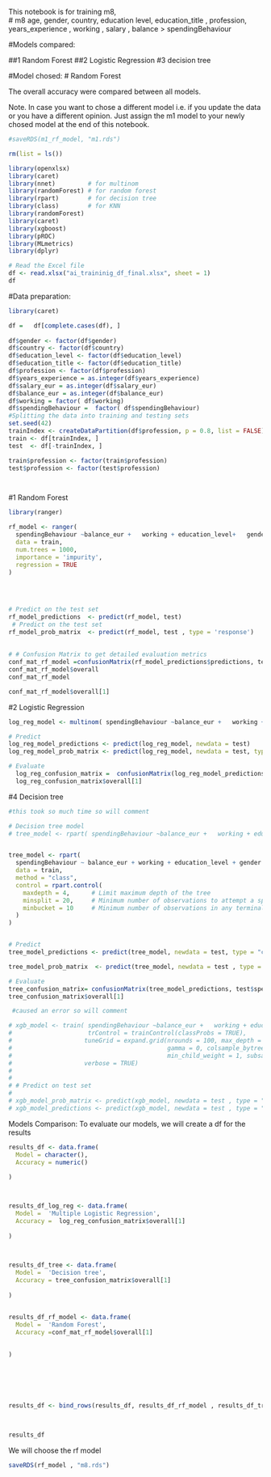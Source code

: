 
This notebook is for training m8,  
# m8 age, gender, country,  education level,  education_title , profession, years_experience  ,  working  , salary ,  balance   > spendingBehaviour


#Models compared:

##1 Random Forest
##2 Logistic Regression
#3 decision tree
 
 
#Model chosed:
# Random Forest
 
The overall accuracy were compared between all models. 

 
 
Note. In case you want to chose a different model i.e. if you update the data or you have a different opinion.
Just assign the m1 model to your newly chosed model at the end of this notebook.

```r
#saveRDS(m1_rf_model, "m1.rds")

```


```r
rm(list = ls())

library(openxlsx)
library(caret)
library(nnet)         # for multinom
library(randomForest) # for random forest
library(rpart)        # for decision tree
library(class)        # for KNN
library(randomForest)
library(caret)
library(xgboost)
library(pROC)
library(MLmetrics)
library(dplyr)

# Read the Excel file
df <- read.xlsx("ai_traininig_df_final.xlsx", sheet = 1) 
df
```

#Data preparation:

```r
library(caret)

df =   df[complete.cases(df), ]  
 
df$gender <- factor(df$gender)
df$country <- factor(df$country)
df$education_level <- factor(df$education_level)
df$education_title <- factor(df$education_title)
df$profession <- factor(df$profession)
df$years_experience = as.integer(df$years_experience)
df$salary_eur = as.integer(df$salary_eur)
df$balance_eur = as.integer(df$balance_eur)
df$working = factor( df$working)
df$spendingBehaviour =  factor( df$spendingBehaviour)
#Splitting the data into training and testing sets
set.seed(42)   
trainIndex <- createDataPartition(df$profession, p = 0.8, list = FALSE)
train <- df[trainIndex, ]
test  <- df[-trainIndex, ]

train$profession <- factor(train$profession)
test$profession <- factor(test$profession)




```






#1 Random Forest
 

```r
library(ranger)

rf_model <- ranger(
  spendingBehaviour ~balance_eur +   working + education_level+   gender + country + profession,
  data = train,
  num.trees = 1000,
  importance = 'impurity',
  regression = TRUE
)
 
 

 
# Predict on the test set
rf_model_predictions  <- predict(rf_model, test)
 # Predict on the test set
rf_model_prob_matrix  <- predict(rf_model, test , type = 'response')
 
 
# # Confusion Matrix to get detailed evaluation metrics
conf_mat_rf_model =confusionMatrix(rf_model_predictions$predictions, test$spendingBehaviour)
conf_mat_rf_model$overall 
conf_mat_rf_model

conf_mat_rf_model$overall[1]
```
  


#2 Logistic Regression

```r
log_reg_model <- multinom( spendingBehaviour ~balance_eur +   working + education_level+   gender + country    , data = train)

# Predict
log_reg_model_predictions <- predict(log_reg_model, newdata = test)
log_reg_model_prob_matrix <- predict(log_reg_model, newdata = test, type = "prob")

# Evaluate
  log_reg_confusion_matrix =  confusionMatrix(log_reg_model_predictions, test$spendingBehaviour)
  log_reg_confusion_matrix$overall[1] 
```
 

#4  Decision tree

```r
#this took so much time so will comment

# Decision tree model
# tree_model <- rpart( spendingBehaviour ~balance_eur +   working + education_level+   gender + country + profession, data = train, method = "class")


tree_model <- rpart(
  spendingBehaviour ~ balance_eur + working + education_level + gender + country, 
  data = train, 
  method = "class",
  control = rpart.control(
    maxdepth = 4,      # Limit maximum depth of the tree
    minsplit = 20,     # Minimum number of observations to attempt a split
    minbucket = 10     # Minimum number of observations in any terminal node
  )
)


# Predict
tree_model_predictions <- predict(tree_model, newdata = test, type = "class")

tree_model_prob_matrix  <- predict(tree_model, newdata = test , type = "prob")

# Evaluate
tree_confusion_matrix= confusionMatrix(tree_model_predictions, test$spendingBehaviour)
tree_confusion_matrix$overall[1]
```

  

```r
 
 #caused an error so will comment

# xgb_model <- train( spendingBehaviour ~balance_eur +   working + education_level+   gender + country + profession , data = train , method = "xgbTree", 
#                     trControl = trainControl(classProbs = TRUE),
#                    tuneGrid = expand.grid(nrounds = 100, max_depth = 6, eta = 0.3, 
#                                           gamma = 0, colsample_bytree = 0.8, 
#                                           min_child_weight = 1, subsample = 0.8),
#                    verbose = TRUE) 
# 
# 
# # Predict on test set
#  
# xgb_model_prob_matrix <- predict(xgb_model, newdata = test , type = "prob")
# xgb_model_predictions <- predict(xgb_model, newdata = test , type = "raw")


```

 


Models Comparison:
To evaluate our models, we will create a df for the results
```r
results_df <- data.frame(
  Model = character(),
  Accuracy = numeric() 
 
)



results_df_log_reg <- data.frame(
  Model =  'Multiple Logistic Regression',
  Accuracy =  log_reg_confusion_matrix$overall[1] 
 
)

 

results_df_tree <- data.frame(
  Model =  'Decision tree',
  Accuracy = tree_confusion_matrix$overall[1]
 
)


results_df_rf_model <- data.frame(
  Model =  'Random Forest',
  Accuracy =conf_mat_rf_model$overall[1]
 
 
)

 

 


results_df <- bind_rows(results_df, results_df_rf_model , results_df_tree , results_df_log_reg)

  
 
results_df
```


We will choose the rf model
```r

saveRDS(rf_model , "m8.rds")

```
 

 

